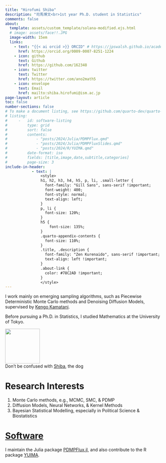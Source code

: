```yaml
---
title: "Hirofumi Shiba"
description: "司馬博文<br>1st year Ph.D. student in Statistics"
comments: false
about:
  template: assets/custom_template/solana-modified.ejs.html
  # image: assets/face!!.JPG
  image-width: 15em
  links:
    - text: "{{< ai orcid >}} ORCID" # https://jpswalsh.github.io/academicons/
      href: https://orcid.org/0009-0007-8251-1224
    - icon: github
      text: Github
      href: https://github.com/162348
    - icon: twitter
      text: Twitter
      href: https://twitter.com/ano2math5
    - icon: envelope
      text: Email
      href: mailto:shiba.hirofumi@ism.ac.jp
page-layout: article
toc: false
number-sections: false
# To make a document listing, see https://github.com/quarto-dev/quarto-cli/discussions/2925
# listing:
#     -   id: software-listing
#         type: grid
#         sort: false
#         contents:
#             - "posts/2024/Julia/PDMPFlux.qmd"
#             - "posts/2024/Julia/PDMPFluxSlides.qmd"
#             - "posts/2024/R/YUIMA.qmd"
#         date-format: iso
#         fields: [title,image,date,subtitle,categories]
#         page-size: 3
include-in-header: 
            - text: |
                <style>
                h1, h2, h3, h4, h5, p, li, .small-letter {
                  font-family: "Gill Sans", sans-serif !important;
                  font-weight: 400;
                  font-style: normal;
                  text-align: left;
                }
                p, li {
                  font-size: 120%;
                }
                h5 {
                    font-size: 135%;
                }
                .quarto-appendix-contents {
                  font-size: 110%;
                }
                .title, .description {
                  font-family: "Zen Kurenaido", sans-serif !important;
                  text-align: left !important;
                }
                .about-link {
                  color: #78C2AD !important;
                }
                </style>
---
```


:::{layout-ncol=2 layout-valign="top"}

:::{.left width="60%"}

I work mainly on emerging sampling algorithms, such as Piecewise Deterministic Monte Carlo methods and Denoising Diffusion Models, supervised by <a href="https://sites.google.com/view/kengokamatani/home">Kengo Kamatani</a>.

Before pursuing a Ph.D. in Statistics, I studied Mathematics at the University of Tokyo.

:::

:::{.right width="30%"}

<img src="assets/Shiba.png" style="width: 8em; display: block; margin-top: 1em;">
<figcaption>Don't be confused with [Shiba](https://en.wikipedia.org/wiki/Shiba_Inu), the dog</figcaption>

:::

:::

# Research Interests

1. Monte Carlo methods, e.g., MCMC, SMC, & PDMP
2. Diffusion Models, Neural Networks, & Kernel Methods
3. Bayesian Statistical Modelling, especially in Political Science & Biostatistics

# [Software](static/Software.qmd)

I maintain the Julia package [PDMPFlux.jl](https://github.com/162348/PDMPFlux.jl), and also contribute to the R package [YUIMA](https://github.com/yuimaproject/yuima).

::: {#software-listing}
:::
